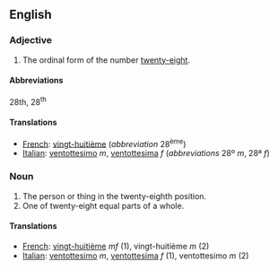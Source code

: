 ==English==

===Adjective===

# The ordinal form of the number [[twenty-eight]].

====Abbreviations====
28th, 28<sup>th</sup>

====Translations====

*[[French]]: [[vingt-huitième]] (''abbreviation'' 28<sup>ème</sup>)
*[[Italian]]: [[ventottesimo]] ''m'', [[ventottesima]] ''f'' (''abbreviations'' 28º ''m'', 28ª ''f'')

===Noun===

#The person or thing in the twenty-eighth position.
#One of twenty-eight equal parts of a whole.

====Translations====

*[[French]]: [[vingt-huitième]] ''mf'' (1), vingt-huitième ''m'' (2)
*[[Italian]]: [[ventottesimo]] ''m'', [[ventottesima]] ''f'' (1), ventottesimo ''m'' (2)